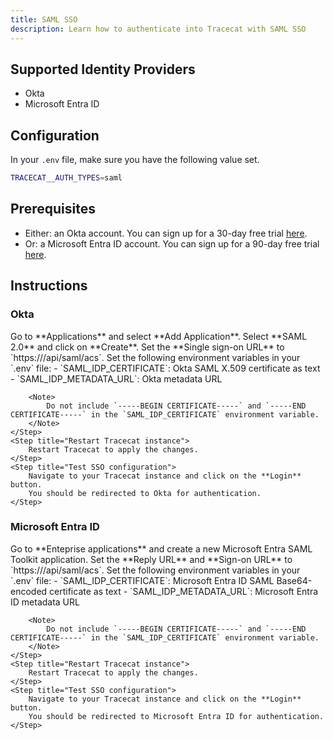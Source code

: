 ```yaml
---
title: SAML SSO
description: Learn how to authenticate into Tracecat with SAML SSO
---
```


## Supported Identity Providers

- Okta
- Microsoft Entra ID

## Configuration

In your `.env` file, make sure you have the following value set.

```bash
TRACECAT__AUTH_TYPES=saml
```

## Prerequisites

- Either: an Okta account. You can sign up for a 30-day free trial [here](https://www.okta.com/free-trial/).
- Or: a Microsoft Entra ID account. You can sign up for a 90-day free trial [here](https://www.microsoft.com/en-us/security/business/identity-access/microsoft-entra-id).

## Instructions

### Okta

<Steps>
    <Step title="Create an SAML app">
        Go to **Applications** and select **Add Application**.
        Select **SAML 2.0** and click on **Create**.
    </Step>
    <Step title="Configure ACS endpoint">
        Set the **Single sign-on URL** to `https://<your-tracecat-instance>/api/saml/acs`.
    </Step>
    <Step title="Configure SAML settings in environment variables">
        Set the following environment variables in your `.env` file:
        - `SAML_IDP_CERTIFICATE`: Okta SAML X.509 certificate as text
        - `SAML_IDP_METADATA_URL`: Okta metadata URL

        <Note>
            Do not include `-----BEGIN CERTIFICATE-----` and `-----END CERTIFICATE-----` in the `SAML_IDP_CERTIFICATE` environment variable.
        </Note>
    </Step>
    <Step title="Restart Tracecat instance">
        Restart Tracecat to apply the changes.
    </Step>
    <Step title="Test SSO configuration">
        Navigate to your Tracecat instance and click on the **Login** button.
        You should be redirected to Okta for authentication.
    </Step>
</Steps>

### Microsoft Entra ID

<Steps>
    <Step title="Create an SAML app">
        Go to **Enteprise applications** and create a new Microsoft Entra SAML Toolkit application.
    </Step>
    <Step title="Configure ACS endpoint">
        Set the **Reply URL** and **Sign-on URL** to `https://<your-tracecat-instance>/api/saml/acs`.
    </Step>
    <Step title="Configure SAML settings in environment variables">
        Set the following environment variables in your `.env` file:
        - `SAML_IDP_CERTIFICATE`: Microsoft Entra ID SAML Base64-encoded certificate as text
        - `SAML_IDP_METADATA_URL`: Microsoft Entra ID metadata URL

        <Note>
            Do not include `-----BEGIN CERTIFICATE-----` and `-----END CERTIFICATE-----` in the `SAML_IDP_CERTIFICATE` environment variable.
        </Note>
    </Step>
    <Step title="Restart Tracecat instance">
        Restart Tracecat to apply the changes.
    </Step>
    <Step title="Test SSO configuration">
        Navigate to your Tracecat instance and click on the **Login** button.
        You should be redirected to Microsoft Entra ID for authentication.
    </Step>
</Steps>
